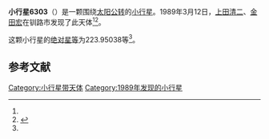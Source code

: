 {{Infobox planet
| bgcolour = #FFFFC0
| name = 6303
| symbol = 
| image = 
| caption = 
| discovery = yes
| discovery_ref = 
| discoverer = [[上田清二|上田清二]]、[[金田宏|金田宏]]
| discovery_site = [[钏路市|钏路市]] 
| discovered = 1989年3月12日
| designations = yes
| mp_name = 
| named_after = 
| alt_names = 1989 EL2/ 1990 RY1
| mp_category = [[主带小行星|主带小行星]]
| orbit_ref = <ref name="a">[http://ssd.jpl.nasa.gov/sbdb.cgi?sstr=6303 6303] {{Wayback|url=http://ssd.jpl.nasa.gov/sbdb.cgi?sstr=6303 |date=20110610031707 }}，小行星數據庫瀏覽器（JPL Small-Body Database Browser）－[[美国国家航空航天局|美国国家航空航天局]]喷气推进实验室</ref>
| epoch = 2456400.5 (2013年4月18日更新)
| aphelion = {{convert|2.4148396|AU|km|3|abbr=on|lk=out}}
| perihelion = {{convert|1.9619388|AU|km|3|abbr=on}}
| semimajor = {{convert|2.1883892|AU|km|3|abbr=on}}
| eccentricity = 0.1034781
| period = 1182.456756 [[日|日]]<br />3.24[[儒略年|儒略年]]
| avg_speed = 
| inclination = 4.49304
| asc_node = 24.26511
| mean_anomaly = 
| arg_peri = 223.95038
| satellites = 
| physical_characteristics = yes
| dimensions = 
| mass = 
| density = 
| surface_grav = 
| escape_velocity = 
| sidereal_day = 
| axial_tilt = 
| pole_ecliptic_lat = 
| pole_ecliptic_lon = 
| albedo = 
| temperatures= 
| temp_name1 = 
| mean_temp_1 = 
| max_temp_1 = 
| temp_name2 = 
| max_temp_2 = 
| spectral_type = 
| abs_magnitude = 223.95038
}}

'''小行星6303'''（{{lang-en|6303}}）是一颗围绕[[太阳|太阳]][[公转|公转]]的[[小行星|小行星]]。1989年3月12日，[[上田清二|上田清二]]、[[金田宏|金田宏]]在钏路市发现了此天体<ref name="a" /><ref>{{cite news|title=小行星列表|url=http://cfa-www.harvard.edu/iau/lists/NumberedMPs.txt|accessdate=2013-07-08|newspaper=哈佛大学|archive-date=2008-05-17|archive-url=https://web.archive.org/web/20080517010638/http://cfa-www.harvard.edu/iau/lists/NumberedMPs.txt|dead-url=no}}</ref>。

这颗小行星的[[绝对星等|绝对星等]]为223.95038等<ref name="a" />。

==参考文献==
{{reflist}}
{{Minor Planet Number|[[小行星6302|小行星6302]]|[[小行星6304|小行星6304]]}}

{{小天体}}

[[Category:小行星带天体|Category:小行星带天体]]
[[Category:1989年发现的小行星|Category:1989年发现的小行星]]

{{asteroid-stub}}